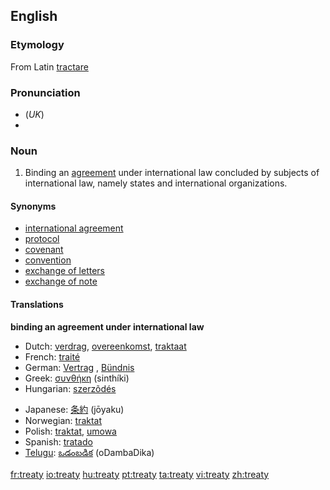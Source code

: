 ==English==
{{wikipedia}}

===Etymology===
From Latin [[tractare]]

===Pronunciation===
* (''UK'') {{IPA|/ˈtriː.ti/}}
*{{audio|en-us-treaty.ogg|Audio (US)}}


===Noun===
{{en-noun|treat|ies}}

# Binding an [[agreement]] under international law concluded by subjects of international law, namely states and international organizations.

====Synonyms====
*[[international agreement]]
*[[protocol]]
*[[covenant]]
*[[convention]]
*[[exchange of letters]]
*[[exchange of note]]

====Translations====
'''binding an agreement under international law'''
{{top}}
*Dutch: [[verdrag]], [[overeenkomst]], [[traktaat]]
*French: [[traité]]
*German: [[Vertrag]] {{m}}, [[Bündnis]] {{n}}
*Greek: [[συνθήκη]] (sinthíki) {{f}}
*Hungarian: [[szerzõdés]]
{{mid}}
*Japanese: [[条約]] (jōyaku)
*Norwegian: [[traktat]] {{m}}
*Polish: [[traktat]], [[umowa]]
*Spanish: [[tratado]] {{m}}
*[[Telugu]]: [[ఒడంబడిక]] (oDambaDika)
{{bottom}}

[[fr:treaty]]
[[io:treaty]]
[[hu:treaty]]
[[pt:treaty]]
[[ta:treaty]]
[[vi:treaty]]
[[zh:treaty]]